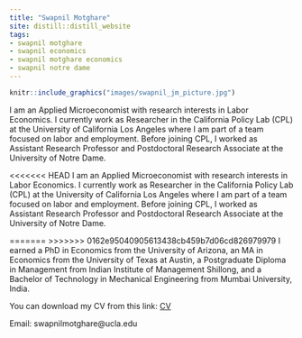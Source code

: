 ```yaml
---
title: "Swapnil Motghare"
site: distill::distill_website
tags:
- swapnil motghare
- swapnil economics
- swapnil motghare economics
- swapnil notre dame
---
```


<!-- Global site tag (gtag.js) - Google Analytics -->
<script async src="https://www.googletagmanager.com/gtag/js?id=G-PK15X6LH4Z"></script>
<script>
  window.dataLayer = window.dataLayer || [];
  function gtag(){dataLayer.push(arguments);}
  gtag('js', new Date());

  gtag('config', 'G-PK15X6LH4Z');
</script>

::: {.floatting}

```r
knitr::include_graphics("images/swapnil_jm_picture.jpg")
```

I am an Applied Microeconomist with research interests in Labor Economics. I currently work as Researcher in the California Policy Lab (CPL) at the University of California Los Angeles where I am part of a team focused on labor and employment. Before joining CPL, I worked as Assistant Research Professor and Postdoctoral Research Associate at the University of Notre Dame. 

<<<<<<< HEAD
I am an Applied Microeconomist with research interests in Labor Economics. I currently work as Researcher in the California Policy Lab (CPL) at the University of California Los Angeles where I am part of a team focused on labor and employment. Before joining CPL, I worked as Assistant Research Professor and Postdoctoral Research Associate at the University of Notre Dame. 

=======
>>>>>>> 0162e95040905613438cb459b7d06cd826979979
I earned a PhD in Economics from the University of Arizona, an MA in Economics from the University of Texas at Austin, a Postgraduate Diploma in Management from Indian Institute of Management Shillong, and a Bachelor of Technology in Mechanical Engineering from Mumbai University, India.

You can download my CV from this link: [CV](files/CV.pdf)

Email: swapnilmotghare@ucla.edu
:::